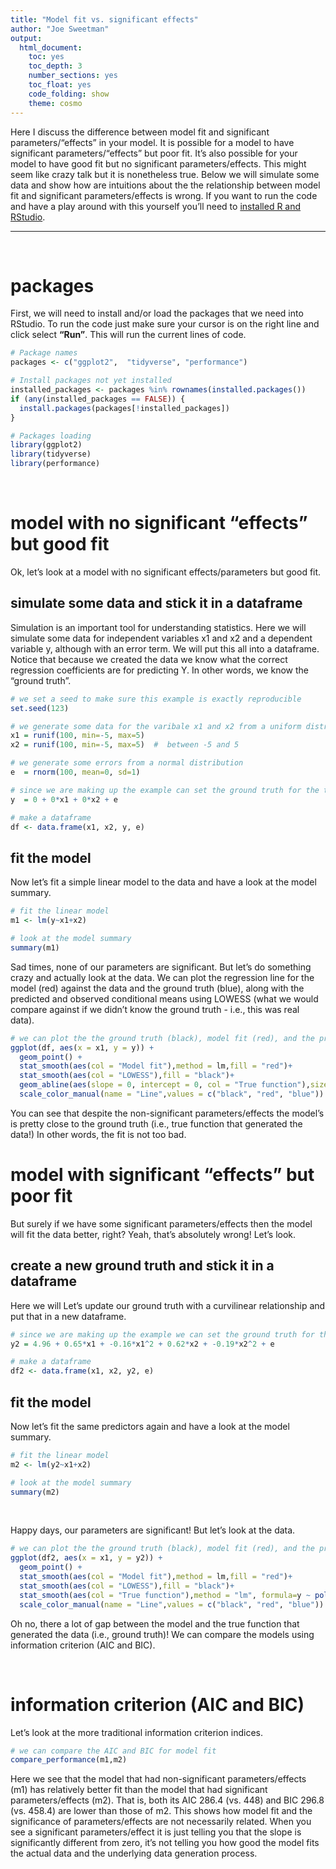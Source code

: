 ```yaml
---
title: "Model fit vs. significant effects"
author: "Joe Sweetman"
output:
  html_document:
    toc: yes
    toc_depth: 3
    number_sections: yes
    toc_float: yes
    code_folding: show
    theme: cosmo
---
```


Here I discuss the difference between model fit and significant parameters/"effects" in your model. It is possible for a model to have significant parameters/"effects" but poor fit. It's also possible for your model to have good fit but no significant parameters/effects. This might seem like crazy talk but it is nonetheless true. Below we will simulate some data and show how are intuitions about the the relationship between model fit and significant parameters/effects is wrong. If you want to run the code and have a play around with this yourself you'll need to [installed R and RStudio](https://www.youtube.com/embed/PGocx5cfq5w?si=ubd0OwwBlF5fNBwt).

***
<br>

# packages
First, we will need to install and/or load the packages that we need into RStudio. To run the code just make sure your cursor is on the right line and click select **"Run"**. This will run the current lines of code.
```r
# Package names
packages <- c("ggplot2",  "tidyverse", "performance")

# Install packages not yet installed
installed_packages <- packages %in% rownames(installed.packages())
if (any(installed_packages == FALSE)) {
  install.packages(packages[!installed_packages])
}

# Packages loading
library(ggplot2)
library(tidyverse)
library(performance)

```

<br> 

# model with no significant "effects" but good fit
Ok, let's look at a model with no significant effects/parameters but good fit.
<br> 

## simulate some data and stick it in a dataframe
Simulation is an important tool for understanding statistics. Here we will simulate some data for independent variables x1 and x2 and a dependent variable y, although with an error term. We will put this all into a dataframe. Notice that because we created the data we know what the correct regression coefficients are for predicting Y. In other words, we know the "ground truth".

```r
# we set a seed to make sure this example is exactly reproducible
set.seed(123)                 

# we generate some data for the varibale x1 and x2 from a uniform distribution
x1 = runif(100, min=-5, max=5)  
x2 = runif(100, min=-5, max=5)  #  between -5 and 5

# we generate some errors from a normal distribution
e  = rnorm(100, mean=0, sd=1)   

# since we are making up the example can set the ground truth for the true intercept and slopes as 0
y  = 0 + 0*x1 + 0*x2 + e    

# make a dataframe
df <- data.frame(x1, x2, y, e)
```

## fit the model 
Now let's fit a simple linear model to the data and have a look at the model summary. 
```r
# fit the linear model
m1 <- lm(y~x1+x2)

# look at the model summary
summary(m1)
```

Sad times, none of our parameters are significant. But let's do something crazy and actually look at the data. We can plot the regression line for the model (red) against the data and the ground truth (blue), along with the predicted and observed conditional means using LOWESS (what we would compare against if we didn't know the ground truth - i.e., this was real data).  

```r
# we can plot the the ground truth (black), model fit (red), and the predicted and observed conditional means using LOWESS (black)
ggplot(df, aes(x = x1, y = y)) +
  geom_point() +
  stat_smooth(aes(col = "Model fit"),method = lm,fill = "red")+
  stat_smooth(aes(col = "LOWESS"),fill = "black")+
  geom_abline(aes(slope = 0, intercept = 0, col = "True function"),size =1)+
  scale_color_manual(name = "Line",values = c("black", "red", "blue"))
```
You can see that despite the non-significant parameters/effects the model's is pretty close to the ground truth (i.e., true function that generated the data!) In other words, the fit is not too bad. 
<br> 

# model with significant "effects" but poor fit
But surely if we have some significant parameters/effects then the model will fit the data better, right? Yeah, that's absolutely wrong! Let's look. 

## create a new ground truth and stick it in a dataframe
Here we will Let's update our ground truth with a curvilinear relationship and put that in a new dataframe.   
```r
# since we are making up the example we can set the ground truth for the true intercept and slopes, this time they are not 0 they show curvilinear relationship 
y2 = 4.96 + 0.65*x1 + -0.16*x1^2 + 0.62*x2 + -0.19*x2^2 + e  

# make a dataframe
df2 <- data.frame(x1, x2, y2, e)
```

## fit the model 
Now let's fit the same predictors again and have a look at the model summary. 
```r
# fit the linear model
m2 <- lm(y2~x1+x2)

# look at the model summary
summary(m2)
```
<br> 

Happy days, our parameters are significant! But let's look at the data.  

```r
# we can plot the the ground truth (black), model fit (red), and the predicted and observed conditional means using LOWESS (black)
ggplot(df2, aes(x = x1, y = y2)) +
  geom_point() +
  stat_smooth(aes(col = "Model fit"),method = lm,fill = "red")+
  stat_smooth(aes(col = "LOWESS"),fill = "black")+
  stat_smooth(aes(col = "True function"),method = "lm", formula=y ~ poly(x,2))+
  scale_color_manual(name = "Line",values = c("black", "red", "blue"))
```

Oh no, there a lot of gap between the model and the true function that generated the data (i.e., ground truth)! We can compare the models using information criterion (AIC and BIC).   

<br> 

# information criterion (AIC and BIC) 
Let's look at the more traditional information criterion indices.
```r
# we can compare the AIC and BIC for model fit
compare_performance(m1,m2)
```
Here we see that the model that had non-significant parameters/effects (m1) has relatively better fit than the model that had significant parameters/effects (m2). That is, both its AIC 286.4 (vs. 448) and BIC 296.8 (vs. 458.4) are lower than those of m2. This shows how model fit and the significance of parameters/effects are not necessarily related. When you see a significant parameters/effect it is just telling you that the slope is significantly different from zero, it's not telling you how good the model fits the actual data and the underlying data generation process.    

